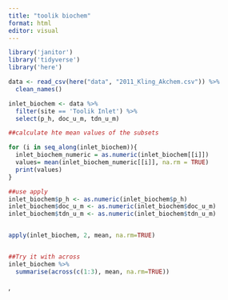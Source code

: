```yaml
---
title: "toolik biochem"
format: html
editor: visual
---
```


```r
library('janitor')
library('tidyverse')
library('here')

data <- read_csv(here("data", "2011_Kling_Akchem.csv")) %>% 
  clean_names()

inlet_biochem <- data %>% 
  filter(site == 'Toolik Inlet') %>% 
  select(p_h, doc_u_m, tdn_u_m)

```

```r
##calculate hte mean values of the subsets

for (i in seq_along(inlet_biochem)){
  inlet_biochem_numeric = as.numeric(inlet_biochem[[i]])
  values= mean(inlet_biochem_numeric[[i]], na.rm = TRUE)
  print(values)
}

##use apply
inlet_biochem$p_h <- as.numeric(inlet_biochem$p_h)
inlet_biochem$doc_u_m <- as.numeric(inlet_biochem$doc_u_m)
inlet_biochem$tdn_u_m <- as.numeric(inlet_biochem$tdn_u_m)


apply(inlet_biochem, 2, mean, na.rm=TRUE)


##Try it with across
inlet_biochem %>% 
  summarise(across(c(1:3), mean, na.rm=TRUE))

```

,
